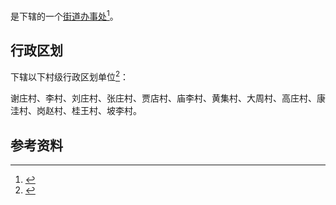 {{中国乡级行政区|41/11/04/003/000}}

'''{{PAGENAMEBASE}}'''是{{PRC admin/fullname|41/11/04/003/000|3}}下辖的一个[[街道办事处|街道办事处]]<ref>{{PRC admin/ref sgc|{{PRC admin/parent|41/11/04/003/000}}}}</ref>。

== 行政区划 ==
{{PAGENAMEBASE}}下辖以下村级行政区划单位<ref>{{PRC admin/ref sgc|41/11/04/003/000}}</ref>：

谢庄村、李村、刘庄村、张庄村、贾店村、庙李村、黄集村、大周村、高庄村、康洼村、岗赵村、桂王村、坡李村。

== 参考资料 ==
{{reflist}}

{{河南行政区划小作品}}
{{PRC admin/navcat|41/11/04/003/000}}